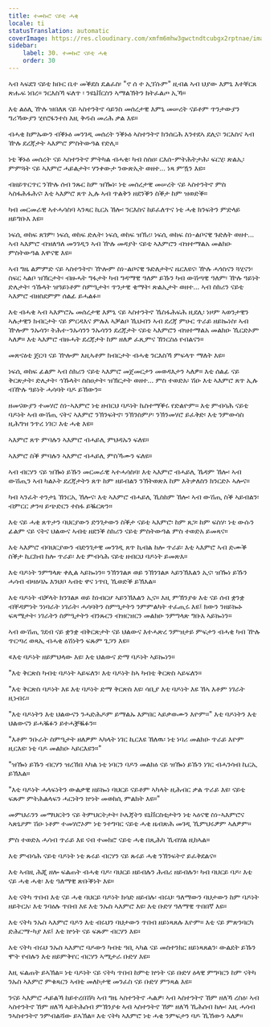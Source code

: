 ```yaml
---
title: ተመኩሮ ናይቲ ሓቂ
locale: ti
statusTranslation: automatic
coverImage: https://res.cloudinary.com/xmfm6mhw3gwctndtcubgx2rptnae/image/upload/v1740337243/small_cover_educacion_fundamental_a051170f1c.webp
sidebar:
    label: 30. ተመኩሮ ናይቲ ሓቂ
    order: 30
---
```

ኣብ ኣፍደገ ናይቲ ክቡር ቤተ መቕደስ ዴልፈስ፡ "ኖ ሰ ተ ኢፕሱም" ዚብል ኣብ ህያው እምኒ እተቐርጸ ጽሑፍ ነበረ። ንርእስኻ ፍለጥ ፡ ንዩኒቨርስን ኣማልኽትን ክትፈልጦ ኢኻ።

እቲ ልዕሊ ዅሉ ዝበለጸ ናይ ኣስተንትኖ ሳይንስ መሰረታዊ እምኒ መሠረት ናይቶም ጥንታውያን ግሪኻውያን ሂየሮፋንተስ እዚ ቅዱስ መሪሕ ቃል እዩ።

ብሓቂ ከምኡውን ብቕኑዕ መንገዲ መሰረት ንቕኑዕ ኣስተንትኖ ክንሰርሕ እንተደኣ ደሊና፡ ንርእስና ኣብ ዅሉ ደረጃታት ኣእምሮ ምስትውዓል የድሊ።

ነቲ ቕኑዕ መሰረት ናይ ኣስተንትኖ ምትካል ብሓቂ፡ ካብ ስስዐ፡ ርእሰ-ምትሕትታሕ፡ ፍርሂ፡ ጽልኢ፡ ምምጓት ናይ ኣእምሮ ሓይልታት፡ ሃንቀውታ ንውጽኢት ወዘተ... ነጻ ምዃን እዩ።

ብዘይጥርጥር ንዅሉ ሰብ ንጹር ከም ዝዀነ፡ ነቲ መሰረታዊ መሠረት ናይ ኣስተንትኖ ምስ ኣስፋሕፋሕና፡ እቲ ኣእምሮ ጸጥ ኢሉ ኣብ ጥልቅን ዘደንቕን ስቕታ ከም ዝወድቕ።

ካብ መርመራዊ ኣተሓሳስባ ኣንጻር ኪርአ ኸሎ፡ ንርእስና ከይፈለጥና ነቲ ሓቂ ክንፍትን ምድላይ ዘይግቡእ እዩ።

ነፍሲ ወከፍ ጸገም፡ ነፍሲ ወከፍ ድሌት፡ ነፍሲ ወከፍ ዝኽሪ፡ ነፍሲ ወከፍ ስነ-ልቦናዊ ጉድለት ወዘተ... ኣብ ኣእምሮ ብዝለዓለ መንገዲን ኣብ ዅሉ መዳያት ናይቲ ኣእምሮን ብዝተማልአ መልክዑ ምስትውዓል እዋናዊ እዩ።

ኣብ ግዜ ልምምድ ናይ ኣስተንትኖ፡ ዅሎም ስነ-ልቦናዊ ጉድለታትና ዜርእዩና፡ ዅሉ ሓጎስናን ጓሂናን፡ ስፍር ኣልቦ ዝኽርታት፡ ብዙሓት ግፋታት ካብ ግዳማዊ ዓለም ይኹን ካብ ውሽጣዊ ዓለም፡ ዅሉ ዓይነት ድሌታት፡ ኅኹላት ዝዓይነቶም ስምዒታት፡ ጥንታዊ ቂማት፡ ጽልኢታት ወዘተ... ኣብ ስክሪን ናይቲ ኣእምሮ ብዘስደምም ሰልፊ ይሓልፉ።

እቲ ብሓቂ ኣብ ኣእምሮኡ መሰረታዊ እምኒ ናይ ኣስተንትኖ ኼስፋሕፍሕ ዚደሊ፡ ነዞም ኣወንታዊን ኣሉታዊን ክብርታት ናይ ምርዳእና ምሉእ ኣቓልቦ ኺህብን ኣብ ደረጃ ምሁር ጥራይ ዘይኰነስ፡ ኣብ ዅሎም ንኡሳን፡ ትሕተ-ንኡሳንን ንኡሳንን ደረጃታት ናይቲ ኣእምሮን ብዝተማልአ መልክዑ ኺርድኦም ኣለዎ። እቲ ኣእምሮ ብዙሓት ደረጃታት ከም ዘለዎ ፈጺምና ኽንርስዕ የብልናን።

መጽናዕቲ ጀርባ ናይ ዅሎም እዚኣቶም ክብርታት ብሓቂ ንርእስኻ ምፍላጥ ማለት እዩ።

ነፍሲ ወከፍ ፊልም ኣብ ስክሪን ናይቲ ኣእምሮ መጀመርታን መወዳእታን ኣለዎ። እቲ ሰልፊ ናይ ቅርጽታት፡ ድሌታት፡ ኅኹላት፡ ስስዐታት፡ ዝኽርታት ወዘተ... ምስ ተወድአ፡ ሽዑ እቲ ኣእምሮ ጸጥ ኢሉ ብዅሉ ዓይነት ሓሳባት ባዶ ይኸውን።

ዘመናውያን ተመሃሮ ስነ-ኣእምሮ ነቲ ዘብርህ ባዶነት ኬስተማቕሩ የድልዮም። እቲ ምብሳሕ ናይቲ ባዶነት ኣብ ውሽጢ ናትና ኣእምሮ ንኽንፍትኖ፡ ንኽንስምዖ፡ ንኽንመሃሮ ይፈቅድ፡ እቲ ንምውሳስ ዚሕግዝ ንጥረ ነገር፡ እቲ ሓቂ እዩ።

ኣእምሮ ጸጥ ምባሉን ኣእምሮ ብሓይሊ ምህዳኡን ፍለዩ።

ኣእምሮ ስቕ ምባሉን ኣእምሮ ብሓይሊ ምስኻሙን ፍለዩ።

ኣብ ብርሃን ናይ ዝዀነ ይኹን መርመራዊ ኣተሓሳስባ፡ እቲ ኣእምሮ ብሓይሊ ኼዳም ኸሎ፡ ኣብ ውሽጢን ኣብ ካልኦት ደረጃታትን ጸጥ ከም ዘይብልን ንኽትወጽእ ከም እትቃለስን ክንርድኦ ኣሎና።

ካብ ኣንፈት ተንታኒ ኽንርኢ ኸሎና፡ እቲ ኣእምሮ ብሓይሊ ኺስከም ኸሎ፡ ኣብ ውሽጢ ስቕ ኣይብልን፡ ብምርር ቃንዛ ይጭድርን ተስፋ ይቘርጽን።

እቲ ናይ ሓቂ ጸጥታን ባህርያውን ድንገታውን ስቕታ ናይቲ ኣእምሮ፡ ከም ጸጋ፡ ከም ፍስሃ፡ ነቲ ውሱን ፊልም ናይ ናትና ህልውና ኣብቲ ዘደንቕ ስክሪን ናይቲ ምስትውዓል ምስ ተወድአ ይመጻና።

እቲ ኣእምሮ ብባህርያውን ብድንገታዊ መንገዲ ጸጥ ኪብል ከሎ ጥራይ፡ እቲ ኣእምሮ ኣብ ድሙቕ ስቕታ ኪርከብ ከሎ ጥራይ፡ እቲ ምብሳሕ ናይቲ ዘብርህ ባዶነት ይመጽእ።

እቲ ባዶነት ንምግላጽ ቀሊል ኣይኰነን። ንኽንገልጾ ወይ ንኽንገልጾ ኣይንኽእልን ኢና፡ ዝዀነ ይኹን ሓሳብ ብዛዕባኡ እንህቦ ኣብቲ ዋና ነጥቢ ኺወድቕ ይኽእል።

እቲ ባዶነት ብቓላት ክንገልጾ ወይ ከነብርሆ ኣይንኽእልን ኢና። እዚ ምኽንያቱ እቲ ናይ ሰብ ቋንቋ ብቐዳምነት ንነባራት ነገራት፡ ሓሳባትን ስምዒታትን ንምምልካት ተፈጢሩ እዩ፤ ክውን ንዘይኰኑ ፍጻሜታት፡ ነገራትን ስምዒታትን ብንጹርን ብዝርዝርን መልክዑ ንምግላጽ ግቡእ ኣይኰነን።

ኣብ ውሽጢ ገደብ ናይ ቋንቋ ብቅርጽታት ናይ ህልውና እተሓጽረ ንምዝታይ ምፍታን ብሓቂ ካብ ዅሉ ጥርጣረ ወጻኢ ብሓቂ ዕሽነትን ፍጹም ጌጋን እዩ።

«እቲ ባዶነት ዘይምህላው እዩ፡ እቲ ህልውና ድማ ባዶነት ኣይኰነን።

"እቲ ቅርጽስ ካብቲ ባዶነት ኣይፍለን፡ እቲ ባዶነት ከኣ ካብቲ ቅርጽስ ኣይፍለን።

"እቲ ቅርጽስ ባዶነት እዩ እቲ ባዶነት ድማ ቅርጽስ እዩ፡ ሳቢያ እቲ ባዶነት እዩ ኸኣ እቶም ነገራት ዚነብሩ።

"እቲ ባዶነትን እቲ ህልውናን ንሓድሕዶም ይማልኡ እምበር ኣይቃወሙን እዮም።" እቲ ባዶነትን እቲ ህልውናን ይሓቘፉን ይተሓቛቘፉን።

"እቶም ንቡራት ስምዒታት ዘለዎም ኣካላት ነገር ኪርእዩ ኸለዉ፡ ነቲ ነባሪ መልክዑ ጥራይ እዮም ዚርእዩ፡ ነቲ ባዶ መልክዑ ኣይርእዩን።"

"ዝዀነ ይኹን ብርሃን ዝረኸበ ኣካል ነቲ ነባርን ባዶን መልክዕ ናይ ዝዀነ ይኹን ነገር ብሓንሳብ ኪርኢ ይኽእል።

"እቲ ባዶነት ሓላፍነትን ውልቃዊ ዘይኰነ ባህርይ ናይቶም ኣካላት ዚሕብር ቃል ጥራይ እዩ፡ ናይቲ ፍጹም ምትሕልላፍን ሓርነትን ኵነት መወከሲ ምልክት እዩ።"

መምህራንን መማህርትን ናይ ትምህርትታት፡ ኮሌጃትን ዩኒቨርስቲታትን ነቲ ኣዕናዊ ስነ-ኣእምሮና ኣጽኒዖም ሽዑ ነቶም ተመሃሮኦም ነቲ ንተግባር ናይቲ ሓቂ ዜብጽሕ መገዲ ኺምህሩዎም ኣለዎም።

ምስ ተወድአ ሓሳብ ጥራይ እዩ ናብ ተመክሮ ናይቲ ሓቂ በጺሕካ ኺብሃል ዚከኣል።

እቲ ምብሳሕ ናይቲ ባዶነት ነቲ ጹሩይ ብርሃን ናይ ጹሩይ ሓቂ ንኽንፍትኖ ይፈቅደልና።

እቲ ኣብዚ ሕጂ ዘሎ ፍልጠት ብሓቂ ባዶ፡ ባህርይ ዘይብሉን ሕብሪ ዘይብሉን፡ ካብ ባህርይ ባዶ፡ እቲ ናይ ሓቂ ሓቂ፡ እቲ ዓለማዊ ጽቡቕነት እዩ።

እቲ ናትካ ጥበብ እቲ ናይ ሓቂ ባህርይ ባዶነት ክሳድ ዘይብሉ፡ ብሩህ፡ ዓለማውን ባህታውን ከም ባዶነት ዘይትርአ፡ እቲ ንባዕሉ ጥበብ እዩ እቲ ንኡስ ኣእምሮ እዩ፡ እቲ ቡድሃ ዓለማዊ ጥበበኛ እዩ።

እቲ ናትካ ንኡስ ኣእምሮ ባዶን እቲ ብሩህን ባህታውን ጥበብ ዘይነጻጸሉ እዮም። እቲ ናይ ምጽንባርካ ድሕርማ-ካያ እዩ፤ እቲ ኵነት ናይ ፍጹም ብርሃን እዩ።

እቲ ናትካ ብሩህ ንኡስ ኣእምሮ ባዶውን ካብቲ ዓቢ ኣካል ናይ መስተንክር ዘይነጻጸልን፡ ውልደት ይኹን ሞት የብሉን እቲ ዘይምቅየር ብርሃን ኣሚታራ ቡድሃ እዩ።

እዚ ፍልጠት ይኣኽል። ነቲ ባዶነት ናይ ናትካ ጥበብ ከምቲ ኵነት ናይ ቡድሃ ዕላዊ ምግባርን ከም ናትካ ንኡስ ኣእምሮ ምቁጻርን ኣብቲ መለኮታዊ መንፈስ ናይ ቡድሃ ምንጻል እዩ።

ንናይ ኣእምሮ ሓይልኻ ከይተረበሽካ ኣብ ግዜ ኣስተንትኖ ሓልዎ፡ ኣብ ኣስተንትኖ ኸም ዘለኻ ረስዕ፡ ኣብ ኣስተንትኖ ኸም ዘለኻ ኣይትሕሰብ ምኽንያቱ ኣብ ኣስተንትኖ ኸም ዘለኻ ኺሕሰብ ከሎ፡ እዚ ሓሳብ ንኣስተንትኖ ንምብልሻው ይኣኽል። እቲ ናትካ ኣእምሮ ነቲ ሓቂ ንምፍታን ባዶ ኺኸውን ኣለዎ።

